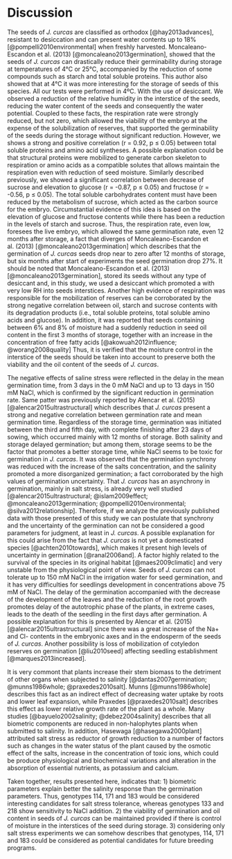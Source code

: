 # Discussion

The seeds of *J. curcas* are classified as orthodox [@hay2013advances], resistant to desiccation and can present water contents up to 18% [@pompelli2010environmental]  when freshly harvested. Moncaleano-Escandon et al. (2013) [@moncaleano2013germination], showed that the seeds of *J. curcas* can drastically reduce their germinability during storage at temperatures of 4°C or 25°C, accompanied by the reduction of some compounds such as starch and total soluble proteins. This author also showed that at 4°C it was more interesting for the storage of seeds of this species. All our tests were performed in 4ºC. With the use of desiccant. We observed a reduction of the relative humidity in the interstice of the seeds, reducing the water content of the seeds and consequently the water potential.  Coupled to these facts, the respiration rate were strongly reduced, but not zero, which allowed the viability of the embryo at the expense of the solubilization of reserves, that supported the germinability of the seeds during the storage without significant reduction. However, we shows a strong and positive correlation (r = 0.92, p ≤ 0.05) between total soluble proteins and amino acid syntheses. A possible explanation could be that structural proteins were mobilized to generate carbon skeleton to respiration or amino acids as a compatible solutes that allows maintain the respiration even with reduction of seed moisture. Similarly described previously, we showed a significant correlation between decrease of sucrose and elevation to glucose (r = -0.87, p ≤ 0.05) and fructose (r = -0.56, p ≤ 0.05). The total soluble carbohydrates content must have been reduced by the metabolism of sucrose, which acted as the carbon source for the embryo. Circumstantial evidence of this idea is based on the elevation of glucose and fructose contents while there has been a reduction in the levels of starch and sucrose. Thus, the respiration rate, even low, foresees the live embryo, which allowed the same germination rate, even 12 months after storage, a fact that diverges of Moncaleano-Escandon et al. (2013) [@moncaleano2013germination] which describes that the germination of *J. curcas* seeds drop near to zero after 12 months of storage, but six months after start of experiments the seed germination drop 27%. It should be noted that Moncaleano-Escandon et al. (2013) [@moncaleano2013germination], stored its seeds without any type of desiccant and, in this study, we used a desiccant which promoted a with very low RH into seeds interstices. Another high evidence of respiration was responsible for the mobilization of reserves can be corroborated by the strong negative correlation between oil, starch and sucrose contents with its degradation products (i.e., total soluble proteins, total soluble amino acids and glucose). In addition, it was reported that seeds containing between 6% and 8% of moisture had a suddenly reduction in seed oil content in the first 3 months of storage, together with an increase in the concentration of free fatty acids [@akowuah2012influence; @worang2008quality] Thus, it is verified that the moisture control in the interstice of the seeds should be taken into account to preserve both the viability and the oil content of the seeds of *J. curcas*.

The negative effects of saline stress were reflected in the delay in the mean germination time, from 3 days in the 0 mM NaCl and up to 13 days in 150 mM NaCl, which is confirmed by the significant reduction in germination rate. Same patter was previously reported by Alencar et al. (2015) [@alencar2015ultrastructural] which describes that *J. curcas* present a strong and negative correlation between germination rate and mean germination time. Regardless of the storage time, germination was initiated between the third and fifth day, with complete finishing after 23 days of sowing, which occurred mainly with 12 months of storage. Both salinity and storage delayed germination; but among them, storage seems to be the factor that promotes a better storage time, while NaCl seems to be toxic for germination in *J. curcas*. It was observed that the germination synchrony was reduced with the increase of the salts concentration, and the salinity promoted a more disorganized germination; a fact corroborated by the high values of germination uncertainty. That *J. curcas* has an asynchrony in germination, mainly in salt stress, is already very well studied [@alencar2015ultrastructural; @islam2009effect; @moncaleano2013germination; @pompelli2010environmental; @silva2012relationship]. Therefore, if we analyze the previously published data with those presented of this study we can postulate that synchrony and the uncertainty of the germination can not be considered a good parameters for judgment, at least in *J. curcas*. A possible explanation for this could arise from the fact that *J. curcas* is not yet a domesticated species [@achten2010towards], which makes it present high levels of uncertainty in germination [@ranal2006and]. A factor highly related to the survival of the species in its original habitat [@maes2009climatic] and very unstable from the physiological point of view. Seeds of *J. curcas* can not tolerate up to 150 mM NaCl in the irrigation water for seed germination, and it has very difficulties for seedlings development in concentrations above 75 mM of NaCl. The delay of the germination accompanied with the decrease of the development of the leaves and the reduction of the root growth promotes delay of the autotrophic phase of the plants, in extreme cases, leads to the death of the seedling in the first days after germination. A possible explanation for this is presented by Alencar et al. (2015) [@alencar2015ultrastructural] since there was a great increase of the Na+ and Cl- contents in the embryonic axes and in the endosperm of the seeds of *J. curcas*. Another possibility is loss of mobilization of cotyledon reserves on germination [@liu2010seed] affecting seedling establishment [@marques2013increased].

It is very commont that plants increase their stem biomass to the detriment of other organs when subjected to salinity [@dantas2007germination; @munns1986whole; @praxedes2010salt]. Munns [@munns1986whole] describes this fact as an indirect effect of decreasing water uptake by roots and lower leaf expansion, while Praxedes [@praxedes2010salt] describes this effect as lower relative growth rate of the plant as a whole. Many studies [@bayuelo2002salinity; @debez2004salinity] describes that all biometric components are reduced in non-halophytes plants when submitted to salinity. In addition, Hasewaga [@hasegawa2000plant] attributed salt stress as reductor of growth reduction to a number of factors such as changes in the water status of the plant caused by the osmotic effect of the salts, increase in the concentration of toxic ions, which could be produce physiological and biochemical variations and alteration in the absorption of essential nutrients, as potassium and calcium.

Taken together, results presented here, indicates that: 1) biometric parameters explain better the salinity response than the germination parameters. Thus, genotypes 114, 171 and 183 would be considered interesting candidates for salt stress tolerance, whereas genotypes 133 and 218 show sensitivity to NaCl addition. 2) the viability of germination and oil content in seeds of *J. curcas* can be maintained provided if there is control of moisture in the interstices of the seed during storage. 3) considering only salt stress experiments we can somehow describes that genotypes, 114, 171 and 183 could be considered as potential candidates for future breeding programs.
